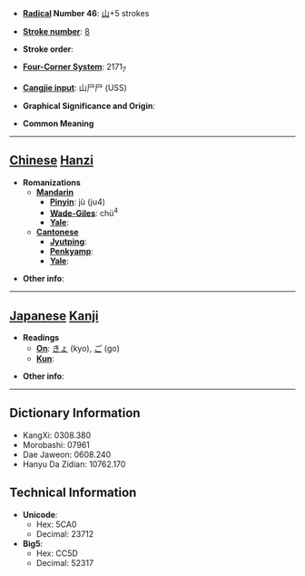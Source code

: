 * '''[[Wiktionary:Chinese radical index| Radical]] Number 46''': [[Wiktionary:Chinese radical index 山|山]]+5 strokes

* '''[[Wiktionary:Chinese total strokes index|Stroke number]]''': [[Wiktionary:Chinese total strokes index 8|8]]

* '''Stroke order''': 

* '''[[Wiktionary:Chinese four corner index|Four-Corner System]]''': 2171<sub>7</sub>

* '''[[Wiktionary:Chinese Cangjie index|Cangjie input]]''': 山尸尸 (USS)

* '''Graphical Significance and Origin''': 

* '''Common Meaning'''

----

== [[Chinese]] [[Hanzi]] ==

* '''Romanizations'''
** '''[[Mandarin]]'''
*** '''[[Pinyin]]''': jù (ju4)
*** '''[[Wade-Giles]]''': chü<sup>4</sup>
*** '''[[Yale]]''': 
** '''[[Cantonese]]'''
*** '''[[Jyutping]]''':
*** '''[[Penkyamp]]''': 
*** '''[[Yale]]''': 

* '''Other info''': 

----

== [[Japanese]] [[Kanji]] ==

* '''Readings'''
** '''[[On]]''': [[きょ]] (kyo), [[ご]] (go)
** '''[[Kun]]''': 

* '''Other info''':  

----

== Dictionary Information ==

* KangXi: 0308.380
* Morobashi: 07961
* Dae Jaweon: 0608.240
* Hanyu Da Zidian: 10762.170

== Technical Information ==

* '''Unicode''':
** Hex: 5CA0
** Decimal: 23712
* '''Big5''':
** Hex: CC5D
** Decimal: 52317